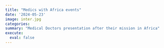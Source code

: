 ```yaml
---
title: "Medics with Africa events"
date: '2024-05-23'
image: inter.jpg
categories: 
summary: "Medical Doctors presentation after their mission in Africa"
execute: 
  eval: false
---
```

